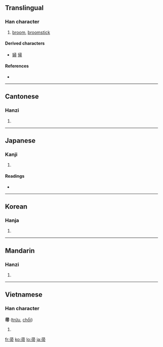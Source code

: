 {{also|菷}}
==Translingual==

===Han character===
{{Han char|rn=50|rad=巾|as=05|sn=8|four=1722<sub>7</sub>|canj=尸一月中月 (SMBLB)}}

# [[broom]], [[broomstick]]

====Derived characters====
{{rfc-header|Derived characters|lang=mul}}
* [[婦]] [[帰]]

====References====
* {{Han ref|kx=0330.060|dkj=08854|dj=0635.250|hdz=10735.100|uh=5E1A|ud=24090|bh=A9AA|bd=43434}}

----

==Cantonese==

===Hanzi===
{{yue-hanzi|jyut=|y=jau2}}

# {{defn|Cantonese}}

----

==Japanese==

===Kanji===
{{ja-kanji|grade=|rs=巾05}}

# {{defn|Japanese}}

====Readings====
* {{ja-readings|on=[[そう]] (sō), [[しゅう]] (shū)|kun=[[ほうき]] (houki)}}

----

==Korean==

===Hanja===
{{ko-hanja|hangeul=추|rv=chu|mr=ch'u}}

# {{defn|Korean}}

----

==Mandarin==

===Hanzi===
{{cmn-hanzi|pin=[[zhǒu]] ([[zhou3]])|wg=chou<sup>3</sup>}}

# {{defn|Mandarin}}

----

==Vietnamese==

===Han character===
'''帚''' ([[trửu]], [[chổi]])

# {{defn|Vietnamese}}

[[fr:帚]]
[[ko:帚]]
[[lo:帚]]
[[ja:帚]]
